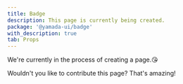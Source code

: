 ```yaml
---
title: Badge
description: This page is currently being created.
package: '@yamada-ui/badge'
with_description: true
tab: Props
---
```


We're currently in the process of creating a page.😘

Wouldn't you like to contribute this page? That's amazing!
